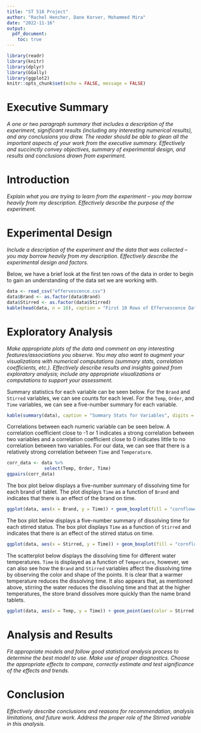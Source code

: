 ```yaml
---
title: "ST 518 Project"
author: "Rachel Hencher, Dane Korver, Mohammed Mira"
date: "2022-11-16"
output: 
  pdf_document:
    toc: true
---
```


```r
library(readr)
library(knitr)
library(dplyr)
library(GGally)
library(ggplot2)
knitr::opts_chunk$set(echo = FALSE, message = FALSE)
```

# Executive Summary  
*A one or two paragraph summary that includes a description of the experiment, significant results (including any interesting numerical results), and any conclusions you draw. The reader should be able to glean all the important aspects of your work from the executive summary. Effectively and succinctly convey objectives, summary of experimental design, and results and conclusions drawn from experiment.*  


# Introduction  
*Explain what you are trying to learn from the experiment -- you may borrow heavily from my description. Effectively describe the purpose of the experiment.*  


# Experimental Design  
*Include a description of the experiment and the data that was collected -- you may borrow heavily from my description. Effectively describe the experimental design and factors.*  

Below, we have a brief look at the first ten rows of the data in order to begin to gain an understanding of the data set we are working with.  

```r
data <- read_csv("effervescence.csv")
data$Brand <- as.factor(data$Brand)
data$Stirred <- as.factor(data$Stirred)
kable(head(data, n = 10), caption = "First 10 Rows of Effervescence Data")
```


# Exploratory Analysis  
*Make appropriate plots of the data and comment on any interesting features/associations you observe. You may also want to augment your visualizations with numerical computations (summary stats, correlation coefficients, etc.). Effectively describe results and insights gained from exploratory analysis; include any appropriate visualizations or computations to support your assessment.*  

Summary statistics for each variable can be seen below. For the `Brand` and `Stirred` variables, we can see counts for each level. For the `Temp`, `Order`, and `Time` variables, we can see a five-number summary for each variable.  

```r
kable(summary(data), caption = "Summary Stats for Variables", digits = 2)
```

Correlations between each numeric variable can be seen below. A correlation coefficient close to -1 or 1 indicates a strong correlation between two variables and a correlation coefficient close to 0 indicates little to no correlation between two variables. For our data, we can see that there is a relatively strong correlation between `Time` and `Temperature`.  

```r
corr_data <- data %>%
              select(Temp, Order, Time)
ggpairs(corr_data)
```

The box plot below displays a five-number summary of dissolving time for each brand of tablet. The plot displays `Time` as a function of `Brand` and indicates that there is an effect of the brand on time.  

```r
ggplot(data, aes(x = Brand, y = Time)) + geom_boxplot(fill = "cornflowerblue") + labs(title = "Tablet Dissolve Time for Brand", x = "Brand", y = "Time (in seconds)") + scale_x_discrete(labels = c("Name", "Store"))
```

The box plot below displays a five-number summary of dissolving time for each stirred status. The box plot displays `Time` as a function of `Stirred` and indicates that there is an effect of the stirred status on time.  

```r
ggplot(data, aes(x = Stirred, y = Time)) + geom_boxplot(fill = "cornflowerblue") + labs(title = "Tablet Dissolve Time for Stirred Status", x = "Stirred Status", y = "Time (in seconds)") + scale_x_discrete(labels = c("No", "Yes"))
```

The scatterplot below displays the dissolving time for different water temperatures. `Time` is displayed as a function of `Temperature`, however, we can also see how the `Brand` and `Stirred` variables affect the dissolving time by observing the color and shape of the points. It is clear that a warmer temperature reduces the dissolving time. It also appears that, as mentioned above, stirring the water reduces the dissolving time and that at the higher temperatures, the store brand dissolves more quickly than the name brand tablets.   

```r
ggplot(data, aes(x = Temp, y = Time)) + geom_point(aes(color = Stirred, shape = Brand)) + labs(title = "Tablet Dissolve Time for Water Temperature", x = "Temperature (in degrees Celcius)", y = "Time (in seconds)") + scale_shape_discrete(labels = c("Name", "Store")) + scale_color_manual(values = c("cornflowerblue", "blue4"), labels = c("No", "Yes"))
```


# Analysis and Results  
*Fit appropriate models and follow good statistical analysis process to determine the best model to use. Make use of proper diagnostics. Choose the appropriate effects to compare, correctly estimate and test significance of the effects and trends.*  


# Conclusion  
*Effectively describe conclusions and reasons for recommendation, analysis limitations, and future work. Address the proper role of the Stirred variable in this analysis.*  


